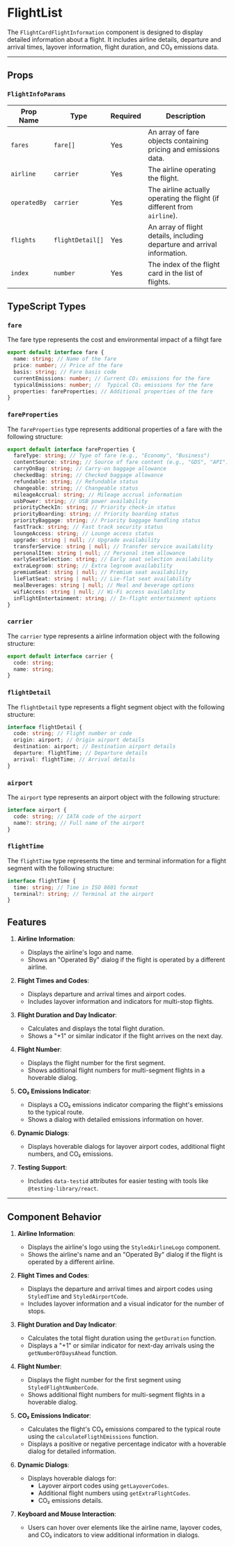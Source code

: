  
 
<Meta of={FlightList} />
 
# FlightList

The `FlightCardFlightInformation` component is designed to display detailed information about a flight. It includes airline details, departure and arrival times, layover information, flight duration, and CO₂ emissions data.

---

## Props

### `FlightInfoParams`

| Prop Name    | Type             | Required | Description                                                              |
| ------------ | ---------------- | -------- | ------------------------------------------------------------------------ |
| `fares`      | `fare[]`         | Yes      | An array of fare objects containing pricing and emissions data.          |
| `airline`    | `carrier`        | Yes      | The airline operating the flight.                                        |
| `operatedBy` | `carrier`        | Yes      | The airline actually operating the flight (if different from `airline`). |
| `flights`    | `flightDetail[]` | Yes      | An array of flight details, including departure and arrival information. |
| `index`      | `number`         | Yes      | The index of the flight card in the list of flights.                     |

## TypeScript Types

### `fare`

The fare type represents the cost and environmental impact of a flihgt fare

```typescript
export default interface fare {
  name: string; // Name of the fare
  price: number; // Price of the fare
  basis: string; // Fare basis code
  currentEmissions: number; // Current CO₂ emissions for the fare
  typicalEmissions: number; //  Typical CO₂ emissions for the fare
  properties: fareProperties; // Additional properties of the fare
}
```

### `fareProperties`

The `fareProperties` type represents additional properties of a fare with the following structure:

```typescript
export default interface fareProperties {
  fareType: string; // Type of fare (e.g., "Economy", "Business")
  contentSource: string; // Source of fare content (e.g., "GDS", "API")
  carryOnBag: string; // Carry-on baggage allowance
  checkedBag: string; // Checked baggage allowance
  refundable: string; // Refundable status
  changeable: string; // Changeable status
  mileageAccrual: string; // Mileage accrual information
  usbPower: string; // USB power availability
  priorityCheckIn: string; // Priority check-in status
  priorityBoarding: string; // Priority boarding status
  priorityBaggage: string; // Priority baggage handling status
  fastTrack: string; // Fast track security status
  loungeAccess: string; // Lounge access status
  upgrade: string | null; // Upgrade availability
  transferService: string | null; // Transfer service availability
  personalItem: string | null; // Personal item allowance
  earlySeatSelection: string; // Early seat selection availability
  extraLegroom: string; // Extra legroom availability
  premiumSeat: string | null; // Premium seat availability
  lieFlatSeat: string | null; // Lie-flat seat availability
  mealBeverages: string | null; // Meal and beverage options
  wifiAccess: string | null; // Wi-Fi access availability
  inFlightEntertainment: string; // In-flight entertainment options
}
```

### `carrier`

The `carrier` type represents a airline information object with the following structure:

```typescript
export default interface carrier {
  code: string;
  name: string;
}
```

### `flightDetail`

The `flightDetail` type represents a flight segment object with the following structure:

```typescript
interface flightDetail {
  code: string; // Flight number or code
  origin: airport; // Origin airport details
  destination: airport; // Destination airport details
  departure: flightTime; // Departure details
  arrival: flightTime; // Arrival details
}
```

### `airport`

The `airport` type represents an airport object with the following structure:

```typescript
interface airport {
  code: string; // IATA code of the airport
  name?: string; // Full name of the airport
}
```

### `flightTime`

The `flightTime` type represents the time and terminal information for a flight segment with the following structure:

```typescript
interface flightTime {
  time: string; // Time in ISO 8601 format
  terminal?: string; // Terminal at the airport
}
```

## Features

1. **Airline Information**:

   - Displays the airline's logo and name.
   - Shows an "Operated By" dialog if the flight is operated by a different airline.

2. **Flight Times and Codes**:

   - Displays departure and arrival times and airport codes.
   - Includes layover information and indicators for multi-stop flights.

3. **Flight Duration and Day Indicator**:

   - Calculates and displays the total flight duration.
   - Shows a "+1" or similar indicator if the flight arrives on the next day.

4. **Flight Number**:

   - Displays the flight number for the first segment.
   - Shows additional flight numbers for multi-segment flights in a hoverable dialog.

5. **CO₂ Emissions Indicator**:

   - Displays a CO₂ emissions indicator comparing the flight's emissions to the typical route.
   - Shows a dialog with detailed emissions information on hover.

6. **Dynamic Dialogs**:

   - Displays hoverable dialogs for layover airport codes, additional flight numbers, and CO₂ emissions.

7. **Testing Support**:
   - Includes `data-testid` attributes for easier testing with tools like `@testing-library/react`.

---

## Component Behavior

1. **Airline Information**:

   - Displays the airline's logo using the `StyledAirlineLogo` component.
   - Shows the airline's name and an "Operated By" dialog if the flight is operated by a different airline.

2. **Flight Times and Codes**:

   - Displays the departure and arrival times and airport codes using `StyledTime` and `StyledAirportCode`.
   - Includes layover information and a visual indicator for the number of stops.

3. **Flight Duration and Day Indicator**:

   - Calculates the total flight duration using the `getDuration` function.
   - Displays a "+1" or similar indicator for next-day arrivals using the `getNumberOfDaysAhead` function.

4. **Flight Number**:

   - Displays the flight number for the first segment using `StyledFlightNumberCode`.
   - Shows additional flight numbers for multi-segment flights in a hoverable dialog.

5. **CO₂ Emissions Indicator**:

   - Calculates the flight's CO₂ emissions compared to the typical route using the `calculateFligthEmissions` function.
   - Displays a positive or negative percentage indicator with a hoverable dialog for detailed information.

6. **Dynamic Dialogs**:

   - Displays hoverable dialogs for:
     - Layover airport codes using `getLayoverCodes`.
     - Additional flight numbers using `getExtraFlightCodes`.
     - CO₂ emissions details.

7. **Keyboard and Mouse Interaction**:
   - Users can hover over elements like the airline name, layover codes, and CO₂ indicators to view additional information in dialogs.
